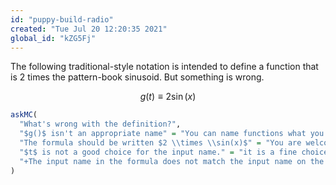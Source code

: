 ```yaml
---
id: "puppy-build-radio"
created: "Tue Jul 20 12:20:35 2021"
global_id: "kZG5Fj"
---
```


The following traditional-style notation is intended to define a function that is 2 times the pattern-book sinusoid. But something is wrong.

$$g(t) \equiv 2 \sin(x)$$

```r
askMC(
  "What's wrong with the definition?",
  "$g()$ isn't an appropriate name" = "You can name functions what you like.",
  "The formula should be written $2 \\times \\sin(x)$" = "You are welcome to write things that way if you want to emphasize the multiplication, but you don't have to. On the other hand, in R it would be absolutely required to write the multiplication operator: `2 * sin(x)`.",
  "$t$ is not a good choice for the input name." = "it is a fine choice, especially when the input is time.",
  "+The input name in the formula does not match the input name on the left side of $\\equiv$.+" = "that is  it. Once you choose an input name (here, $t$), make sure to write the formula in terms of that name."
)
```
